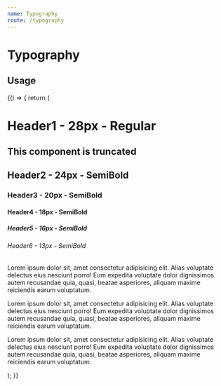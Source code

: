 ```yaml
---
name: Typography
route: /typography
---
```



# Typography

## Usage

<Playground>
  {() => {
    return (
      <Fragment>
        <H1>Header1 - 28px - Regular</H1>
        <H2 id="truncated-header" truncate>
          This component is truncated
        </H2>
        <H2>Header2 - 24px - SemiBold</H2>
        <H3>Header3 - 20px - SemiBold</H3>
        <H4>Header4 - 18px - SemiBold</H4>
        <H5>Header5 - 16px - SemiBold</H5>
        <H6>Header6 - 13px - SemiBold</H6>
        <P>
          Lorem ipsum dolor sit, amet consectetur adipisicing elit. Alias
          voluptate delectus eius nesciunt porro! Eum expedita voluptate dolor
          dignissimos autem recusandae quia, quasi, beatae asperiores, aliquam
          maxime reiciendis earum voluptatum.
        </P>
        <P id="truncated-paragraph" truncate linesBeforeTruncate={2}>
          Lorem ipsum dolor sit, amet consectetur adipisicing elit. Alias
          voluptate delectus eius nesciunt porro! Eum expedita voluptate dolor
          dignissimos autem recusandae quia, quasi, beatae asperiores, aliquam
          maxime reiciendis earum voluptatum.
        </P>
        <P>
          Lorem ipsum dolor sit, amet consectetur adipisicing elit. Alias
          voluptate delectus eius nesciunt porro! Eum expedita voluptate dolor
          dignissimos autem recusandae quia, quasi, beatae asperiores, aliquam
          maxime reiciendis earum voluptatum.
        </P>
      </Fragment>
    );
  }}
</Playground>
